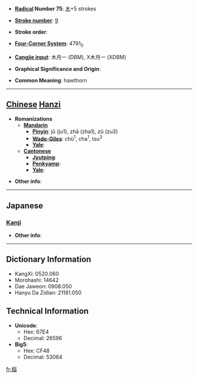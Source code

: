 * '''[[Wiktionary:Chinese radical index| Radical]] Number 75''': [[Wiktionary:Chinese radical index 木|木]]+5 strokes

* '''[[Wiktionary:Chinese total strokes index|Stroke number]]''': [[Wiktionary:Chinese total strokes index 9|9]]

* '''Stroke order''': 

* '''[[Wiktionary:Chinese four corner index|Four-Corner System]]''': 4791<sub>0</sub>

* '''[[Wiktionary:Chinese Cangjie index|Cangjie input]]''': 木月一 (DBM), X木月一 (XDBM)

* '''Graphical Significance and Origin''': 

* '''Common Meaning''': hawthorn

----

== [[Chinese]] [[Hanzi]] ==

* '''Romanizations'''
** '''[[Mandarin]]'''
*** '''[[Pinyin]]''': jū (ju1), zhā (zha1), zǔ (zu3)
*** '''[[Wade-Giles]]''': chü<sup>1</sup>, cha<sup>1</sup>, tsu<sup>3</sup>
*** '''[[Yale]]''': 
** '''[[Cantonese]]'''
*** '''[[Jyutping]]''':
*** '''[[Penkyamp]]''': 
*** '''[[Yale]]''': 

* '''Other info''': 

----

==Japanese==
===[[Kanji]]===
{{kanji|on readings=[[さ]] (sa), [[しょ]] (sho), [[そ]] (so)
|kun readings=[[いせき]] (iseki), [[きりかぶ]] (kirikabu), [[こぼけ]] (koboke)
}}

* '''Other info''':  

----

== Dictionary Information ==

* KangXi: 0520.060
* Morohashi: 14642
* Dae Jaweon: 0908.050
* Hanyu Da Zidian: 21181.050

== Technical Information ==

* '''Unicode''':
** Hex: 67E4
** Decimal: 26596
* '''Big5''':
** Hex: CF48
** Decimal: 53064

[[fr:柤]]